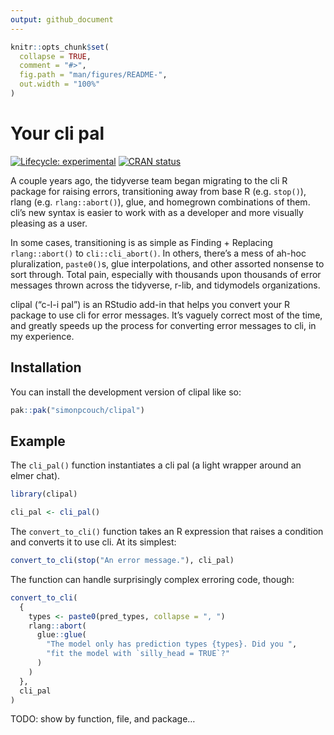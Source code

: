 ```yaml
---
output: github_document
---
```


<!-- README.md is generated from README.Rmd. Please edit that file -->

```r
knitr::opts_chunk$set(
  collapse = TRUE,
  comment = "#>",
  fig.path = "man/figures/README-",
  out.width = "100%"
)
```

# Your cli pal

<!-- badges: start -->
[![Lifecycle: experimental](https://img.shields.io/badge/lifecycle-experimental-orange.svg)](https://lifecycle.r-lib.org/articles/stages.html#experimental)
[![CRAN status](https://www.r-pkg.org/badges/version/clipal)](https://CRAN.R-project.org/package=clipal)
<!-- badges: end -->

A couple years ago, the tidyverse team began migrating to the cli R package for raising errors, transitioning away from base R (e.g. `stop()`), rlang (e.g. `rlang::abort()`), glue, and homegrown combinations of them. cli's new syntax is easier to work with as a developer and more visually pleasing as a user.

In some cases, transitioning is as simple as Finding + Replacing `rlang::abort()` to `cli::cli_abort()`. In others, there's a mess of ah-hoc pluralization, `paste0()`s, glue interpolations, and other assorted nonsense to sort through. Total pain, especially with thousands upon thousands of error messages thrown across the tidyverse, r-lib, and tidymodels organizations.

clipal ("c-l-i pal") is an RStudio add-in that helps you convert your R package to use cli for error messages. It's vaguely correct most of the time, and greatly speeds up the process for converting error messages to cli, in my experience.

## Installation

You can install the development version of clipal like so:

``` r
pak::pak("simonpcouch/clipal")
```

## Example

The `cli_pal()` function instantiates a cli pal (a light wrapper around an elmer chat).

```r
library(clipal)

cli_pal <- cli_pal()
```

The `convert_to_cli()` function takes an R expression that raises a condition and converts it to use cli. At its simplest:

```r
convert_to_cli(stop("An error message."), cli_pal)
```

The function can handle surprisingly complex erroring code, though:

```r
convert_to_cli(
  {
    types <- paste0(pred_types, collapse = ", ")
    rlang::abort(
      glue::glue(
        "The model only has prediction types {types}. Did you ",
        "fit the model with `silly_head = TRUE`?"
      )
    )
  },
  cli_pal
)
```








TODO: show by function, file, and package...



